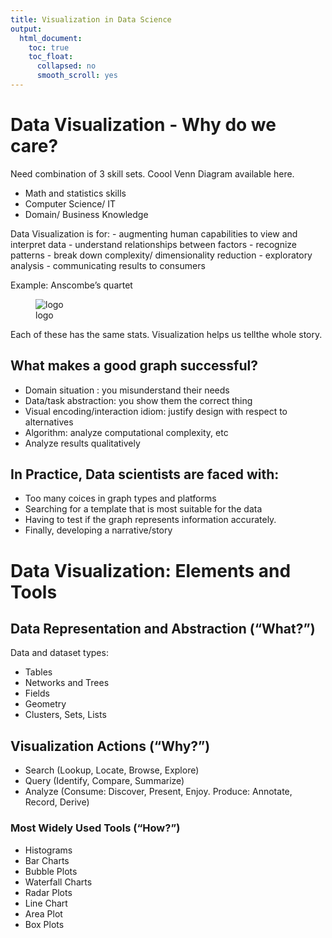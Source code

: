 ```yaml
---
title: Visualization in Data Science
output: 
  html_document:
    toc: true
    toc_float:
      collapsed: no
      smooth_scroll: yes
---
```


# Data Visualization - Why do we care?

Need combination of 3 skill sets. Coool Venn Diagram available here.

- Math and statistics skills
- Computer Science/ IT
- Domain/ Business Knowledge

<!-- Olaf Menzer's github repo for this talk: -->
<!-- https://github.com/olaf-menzer/Rgraphs -->

Data Visualization is for:
- augmenting human capabilities to view and interpret data
- understand relationships between factors
- recognize patterns
- break down complexity/ dimensionality reduction
- exploratory analysis
- communicating results to consumers

Example: Anscombe's quartet

![logo](anscombes-quartet.png)

Each of these has the same stats. Visualization helps us tellthe whole story.

## What makes a good graph successful?

- Domain situation : you misunderstand their needs
- Data/task abstraction: you show them the correct thing
- Visual encoding/interaction idiom: justify design with respect to alternatives
- Algorithm: analyze computational complexity, etc
- Analyze results qualitatively

## In Practice, Data scientists are faced with:

- Too many coices in graph types and platforms
- Searching for a template that is most suitable for the data
- Having to test if the graph represents information accurately.
- Finally, developing a narrative/story

# Data Visualization: Elements and Tools

## Data Representation and Abstraction ("What?")

Data and dataset types:

- Tables
- Networks and Trees
- Fields
- Geometry
- Clusters, Sets, Lists

## Visualization Actions ("Why?")

- Search (Lookup, Locate, Browse, Explore)
- Query (Identify, Compare, Summarize)
- Analyze (Consume: Discover, Present, Enjoy.  Produce: Annotate, Record, Derive)

### Most Widely Used Tools ("How?")

- Histograms
- Bar Charts
- Bubble Plots
- Waterfall Charts
- Radar Plots
- Line Chart
- Area Plot
- Box Plots




